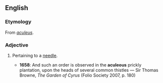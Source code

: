 ==English==

===Etymology===
From {{etyl|la}} ''[[aculeus]]''.

===Adjective===
{{en-adj}}

# {{obsolete|rare}} Pertaining to a [[needle]].
#* '''1658''': And such an order is observed in the '''aculeous''' prickly plantation, upon the heads of several common thistles — Sir Thomas Browne, ''The Garden of Cyrus'' (Folio Society 2007, p. 180)